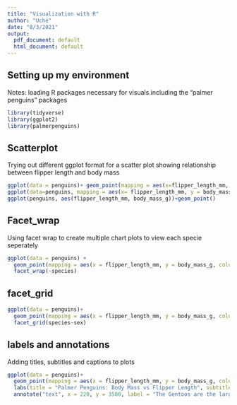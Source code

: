 ---
title: "Visualization with R"
author: "Uche"
date: "8/3/2021"
output:
  pdf_document: default
  html_document: default
---
## Setting up my environment
Notes: loading R packages necessary for visuals.including the "palmer penguins" packages
```{r loading packages}
library(tidyverse)
library(ggplot2)
library(palmerpenguins)
```

## Scatterplot
Trying out different ggplot format for a scatter plot showing relationship between flipper length and body mass
```{r}
ggplot(data = penguins)+ geom_point(mapping = aes(x=flipper_length_mm, y = body_mass_g))
ggplot(data=penguins, mapping = aes(x= flipper_length_mm, y = body_mass_g)) + geom_point()
ggplot(penguins, aes(flipper_length_mm, body_mass_g))+geom_point()
```

## Facet_wrap
Using facet wrap to create multiple chart plots to view each specie seperately
```{r}
ggplot(data = penguins) +
  geom_point(mapping = aes(x = flipper_length_mm, y = body_mass_g, color = species)) + 
  facet_wrap(~species)
```

## facet_grid
```{r}
ggplot(data = penguins)+
  geom_point(mapping = aes(x = flipper_length_mm, y = body_mass_g, color = species)) +
  facet_grid(species~sex)
```

## labels and annotations
Adding titles, subtitles and captions to plots
```{r}
ggplot(data = penguins)+
  geom_point(mapping = aes(x = flipper_length_mm, y = body_mass_g, color = species))+
  labs(title = "Palmer Penguins: Body Mass vs Flipper Length", subtitle = "Sample of Three Penguin Species", caption = "Data collected by Dr. Kristen Gorman")+
  annotate("text", x = 220, y = 3500, label = "The Gentoos are the largest", color = "gold", fontface = "bold")
```

